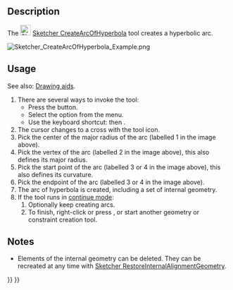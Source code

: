 <languages/>
<translate>

<!--T:8-->
{{Docnav
|[[Sketcher_CreateArcOfEllipse|Elliptical Arc]]
|[[Sketcher_CreateArcOfParabola|Parabolic Arc]]
|[[Sketcher_Workbench|Sketcher]]
|IconL=Sketcher_CreateArcOfEllipse.svg
|IconR=Sketcher_CreateArcOfParabola.svg
|IconC=Workbench_Sketcher.svg
}}

<!--T:1-->
{{GuiCommand
|Name=Sketcher CreateArcOfHyperbola
|MenuLocation=Sketch → Geometries → Hyperbolic Arc
|Workbenches=[[Sketcher_Workbench|Sketcher]]
|Shortcut={{KEY|G}} {{KEY|H}}
|Version=0.17
|SeeAlso=[[Sketcher_CreateArcOfParabola|Sketcher CreateArcOfParabola]]
}}

==Description== <!--T:2-->

<!--T:3-->
The [[Image:Sketcher_CreateArcOfHyperbola.svg|24px]] [[Sketcher_CreateArcOfHyperbola|Sketcher CreateArcOfHyperbola]] tool creates a hyperbolic arc.

</translate>
[[Image:Sketcher_CreateArcOfHyperbola_Example.png]]
<translate>
<!--T:12-->
{{Caption|Arc of hyperbola (white) with internal geometry (dark yellow)}}

==Usage== <!--T:5-->

<!--T:13-->
See also: [[Sketcher_Workbench#Drawing_aids|Drawing aids]].

<!--T:6-->
# There are several ways to invoke the tool:
#* Press the {{Button|[[Image:Sketcher_CreateArcOfHyperbola.svg|16px]] [[Sketcher_CreateArcOfHyperbola|Hyperbolic Arc]]}} button.
#* Select the {{MenuCommand|Sketch → Geometries → [[Image:Sketcher_CreateArcOfHyperbola.svg|16px]] Hyperbolic Arc}} option from the menu.
#* Use the keyboard shortcut: {{KEY|G}} then {{KEY|H}}.
# The cursor changes to a cross with the tool icon.
# Pick the center of the major radius of the arc (labelled 1 in the image above).
# Pick the vertex of the arc (labelled 2 in the image above), this also defines its major radius.
# Pick the start point of the arc (labelled 3 or 4 in the image above), this also defines its curvature.
# Pick the endpoint of the arc (labelled 3 or 4 in the image above).
# The arc of hyperbola is created, including a set of internal geometry.
# If the tool runs in [[Sketcher_Workbench#Continue_modes|continue mode]]:
## Optionally keep creating arcs.
## To finish, right-click or press {{KEY|Esc}}, or start another geometry or constraint creation tool.

==Notes== <!--T:14-->

<!--T:15-->
* Elements of the internal geometry can be deleted. They can be recreated at any time with [[Sketcher_RestoreInternalAlignmentGeometry|Sketcher RestoreInternalAlignmentGeometry]].


<!--T:9-->
{{Docnav
|[[Sketcher_CreateArcOfEllipse|Arc of ellipse]]
|[[Sketcher_CreateArcOfParabola|Arc of parabola]]
|[[Sketcher_Workbench|Sketcher]]
|IconL=Sketcher_CreateArcOfEllipse.svg
|IconR=Sketcher_CreateArcOfParabola.svg
|IconC=Workbench_Sketcher.svg
}}

</translate>
{{Sketcher_Tools_navi{{#translation:}}}}
{{Userdocnavi{{#translation:}}}}